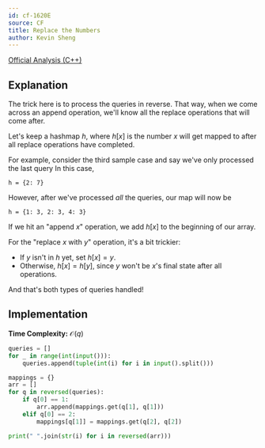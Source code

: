 ```yaml
---
id: cf-1620E
source: CF
title: Replace the Numbers
author: Kevin Sheng
---
```


[Official Analysis (C++)](https://codeforces.com/blog/entry/98061)

## Explanation

The trick here is to process the queries in reverse.
That way, when we come across an append operation,
we'll know all the replace operations that will come after.

Let's keep a hashmap $h$, where $h[x]$ is the number
$x$ will get mapped to after all replace operations have completed.

For example, consider the third sample case
and say we've only processed the last query
In this case,
```
h = {2: 7}
```
However, after we've processed *all* the queries, our map will now be
```
h = {1: 3, 2: 3, 4: 3}
```

If we hit an "append $x$" operation, we add $h[x]$ to the beginning of our array.

For the "replace $x$ with $y$" operation, it's a bit trickier:
* If $y$ isn't in $h$ yet, set $h[x]=y$.
* Otherwise, $h[x]=h[y]$, since $y$ won't be $x$'s final state after all operations.

And that's both types of queries handled!

## Implementation

**Time Complexity:** $\mathcal{O}(q)$

<LanguageSection>
<PySection>

```py
queries = []
for _ in range(int(input())):
	queries.append(tuple(int(i) for i in input().split()))

mappings = {}
arr = []
for q in reversed(queries):
	if q[0] == 1:
		arr.append(mappings.get(q[1], q[1]))
	elif q[0] == 2:
		mappings[q[1]] = mappings.get(q[2], q[2])

print(" ".join(str(i) for i in reversed(arr)))
```

</PySection>
</LanguageSection>
